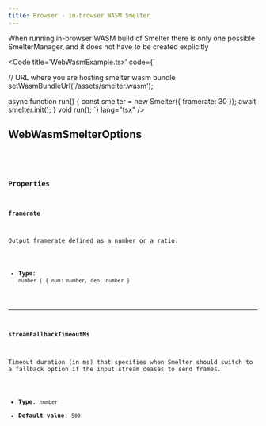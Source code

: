 ```yaml
---
title: Browser - in-browser WASM Smelter
---
```


When running in-browser WASM build of Smelter there is only one possible SmelterManager, and it 
does not have to be created explicitly

<Code title='WebWasmExample.tsx' code={`

// URL where you are hosting smelter wasm bundle
setWasmBundleUrl('/assets/smelter.wasm');

async function run() {
    const smelter = new Smelter({ framerate: 30 });
    await smelter.init();
}
void run();
`} lang="tsx" />

## WebWasmSmelterOptions

<CollapsibleDetails summaryTitle='Type definitions' open>
<Code code={`
  type Framerate = {
    num: number;
    den: number;
  };
  type WebWasmSmelterOptions = {
    framerate?: Framerate | number;
    streamFallbackTimeoutMs?: number;
  };
`} lang='tsx' />
</CollapsibleDetails>

### Properties

#### framerate

Output framerate defined as a number or a ratio.

- **Type**: `number | { num: number, den: number }`

---

#### streamFallbackTimeoutMs 

Timeout duration (in ms) that specifies when Smelter should switch to a fallback option if the input stream ceases to send frames.

- **Type**: `number`
- **Default value**: `500`
